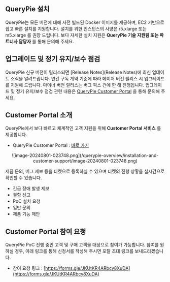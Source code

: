 ## QueryPie 설치

QueryPie는 모든 버전에 대해 사전 빌드된 Docker 이미지를 제공하며, EC2 기반으로 쉽고 빠른 설치를 지원합니다. 설치를 위한 인스턴스의 사양은 r5.xlarge 또는 m5.xlarge 를 권장 드립니다. 보다 자세한 설치 지원은  **QueryPie 기술 지원팀 또는 파트너사 담당자** 를 통해 문의해 주세요.


## 업그레이드 및 정기 유지/보수 점검

QueryPie 신규 버전이 릴리스되면 [Release Notes](Release Notes)에 최신 업데이트 소식을 알려드립니다. 연간 구독 계약 기준에 따라 메이저 버전 릴리스 시 업그레이드를 지원해 드립니다. 마이너 버전 릴리스는 버그 픽스 건에 한 해 진행됩니다. 업그레이드 및 정기 유지/보수 점검 관련 내용은 [QueryPie Customer Portal](https://chequer.atlassian.net/servicedesk/customer/portals) 을 통해 문의해 주세요.


## Customer Portal 소개

QueryPie에서 보다 빠르고 체계적인 고객 지원을 위해  **Customer Portal 서비스** 를 제공합니다.

* QueryPie Customer Portal : [바로 가기](https://chequer.atlassian.net/servicedesk/customer/)
<p align="center">
![image-20240801-023748.png](/querypie-overview/installation-and-customer-support/image-20240801-023748.png)
</p>

제품 문의, 버그 제보 등을 티켓으로 등록하실 수 있으며 티켓의 진행 상황을 실시간으로 확인할 수 있습니다.

* 긴급 장애 발생 제보
* 결함 신고 
* PoC 설치 요청 
* 일반 문의
* 제품 기능 제안 


## Customer Portal 참여 요청

QueryPie PoC 진행 중인 고객 및 구매 고객을 대상으로 참여가 가능합니다. 참여를 원하실 경우, 아래 링크를 통해 신청서를 작성해 주시면 포탈 초대 링크를 보내드리겠습니다.

* 참여 요청 링크 : [https://forms.gle/JKUtKR4ARbcy8XuDA](https://forms.gle/JKUtKR4ARbcy8XuDA) 


